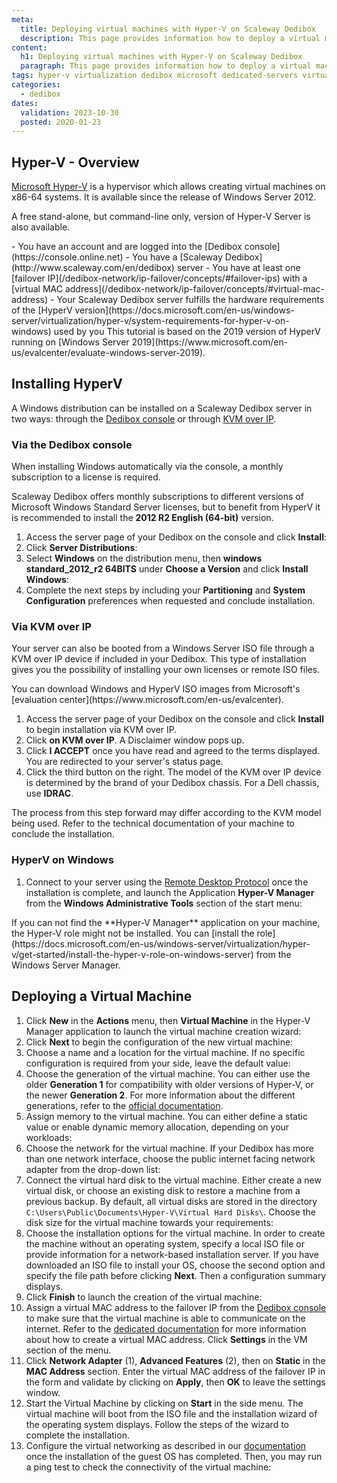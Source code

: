 ```yaml
---
meta:
  title: Deploying virtual machines with Hyper-V on Scaleway Dedibox
  description: This page provides information how to deploy a virtual machine with Microsoft Hyper-V on Scaleway Dedibox.
content:
  h1: Deploying virtual machines with Hyper-V on Scaleway Dedibox
  paragraph: This page provides information how to deploy a virtual machine with Microsoft Hyper-V on Scaleway Dedibox.
tags: hyper-v virtualization dedibox microsoft dedicated-servers virtual-machines
categories:
  - dedibox
dates:
  validation: 2023-10-30
  posted: 2020-01-23
---
```


## Hyper-V - Overview

[Microsoft Hyper-V](https://docs.microsoft.com/en-us/windows-server/virtualization/hyper-v/hyper-v-on-windows-server) is a hypervisor which allows creating virtual machines on x86-64 systems.
It is available since the release of Windows Server 2012.

A free stand-alone, but command-line only, version of Hyper-V Server is also available.

<Macro id="requirements" />
 
<Message type="requirement">
  - You have an account and are logged into the [Dedibox console](https://console.online.net)
  - You have a [Scaleway Dedibox](http://www.scaleway.com/en/dedibox) server
  - You have at least one [failover IP](/dedibox-network/ip-failover/concepts/#failover-ips) with a [virtual MAC address](/dedibox-network/ip-failover/concepts/#virtual-mac-address)
  - Your Scaleway Dedibox server fulfills the hardware requirements of the [HyperV version](https://docs.microsoft.com/en-us/windows-server/virtualization/hyper-v/system-requirements-for-hyper-v-on-windows) used by you
</Message>

<Message type="note">
  This tutorial is based on the 2019 version of HyperV running on [Windows Server 2019](https://www.microsoft.com/en-us/evalcenter/evaluate-windows-server-2019).
</Message>

## Installing HyperV

A Windows distribution can be installed on a Scaleway Dedibox server in two ways: through the [Dedibox console](https://console.online.net/en/login) or through [KVM over IP](<https://en.wikipedia.org/wiki/KVM_switch#KVM_over_IP_(IPKVM)>).

### Via the Dedibox console

When installing Windows automatically via the console, a monthly subscription to a license is required.

Scaleway Dedibox offers monthly subscriptions to different versions of Microsoft Windows Standard Server licenses, but to benefit from HyperV it is recommended to install the **2012 R2 English (64-bit)** version.

1. Access the server page of your Dedibox on the console and click **Install**:
    <Lightbox src="scaleway-click-on-install.webp" width="600" alt="" />
2. Click **Server Distributions**:
    <Lightbox src="scaleway-distribution-options.webp" width="600" alt="" />
3. Select **Windows** on the distribution menu, then **windows standard_2012_r2 64BITS** under **Choose a Version** and click **Install Windows**:
    <Lightbox src="scaleway-install-windows.webp" width="600" alt="" />
4. Complete the next steps by including your **Partitioning** and **System Configuration** preferences when requested and conclude installation.

### Via KVM over IP

Your server can also be booted from a Windows Server ISO file through a KVM over IP device if included in your Dedibox. This type of installation gives you the possibility of installing your own licenses or remote ISO files.

<Message type="tip">
  You can download Windows and HyperV ISO images from Microsoft's [evaluation center](https://www.microsoft.com/en-us/evalcenter).
</Message>

1. Access the server page of your Dedibox on the console and click **Install** to begin installation via KVM over IP.
2. Click **on KVM over IP**. A Disclaimer window pops up. 
    <Lightbox src="scaleway-kvm-over-ip.webp" width="600" alt="" />
3. Click **I ACCEPT** once you have read and agreed to the terms displayed. You are redirected to your server's status page.
    <Lightbox src="scaleway-disclaimer.webp" width="300" alt="" />
4. Click the third button on the right. The model of the KVM over IP device is determined by the brand of your Dedibox chassis. For a Dell chassis, use **IDRAC**.
    <Lightbox src="scaleway-idrac.webp" width="600" alt="" />

The process from this step forward may differ according to the KVM model being used. Refer to the technical documentation of your machine to conclude the installation.

### HyperV on Windows

1. Connect to your server using the [Remote Desktop Protocol](https://en.wikipedia.org/wiki/Remote_Desktop_Protocol) once the installation is complete, and launch the Application **Hyper-V Manager** from the **Windows Administrative Tools** section of the start menu:
    <Lightbox src="scaleway-hyperv_manager.webp" width="250" alt="" />

  <Message type="note">
    If you can not find the **Hyper-V Manager** application on your machine, the Hyper-V role might not be installed. You can [install the role](https://docs.microsoft.com/en-us/windows-server/virtualization/hyper-v/get-started/install-the-hyper-v-role-on-windows-server) from the Windows Server Manager.
  </Message>

## Deploying a Virtual Machine

1. Click **New** in the **Actions** menu, then **Virtual Machine** in the Hyper-V Manager application to launch the virtual machine creation wizard:
    <Lightbox src="scaleway-hyperv_01.webp" width="800" alt="" />
2. Click **Next** to begin the configuration of the new virtual machine:
    <Lightbox src="scaleway-hyperv_02.webp" width="600" alt="" />
3. Choose a name and a location for the virtual machine. If no specific configuration is required from your side, leave the default value:
    <Lightbox src="scaleway-hyperv_03.webp" width="600" alt="" />
4. Choose the generation of the virtual machine. You can either use the older **Generation 1** for compatibility with older versions of Hyper-V, or the newer **Generation 2**. For more information about the different generations, refer to the [official documentation](https://docs.microsoft.com/en-us/windows-server/virtualization/hyper-v/plan/should-i-create-a-generation-1-or-2-virtual-machine-in-hyper-v).
    <Lightbox src="scaleway-hyperv_04.webp" width="600" alt="" />
5. Assign memory to the virtual machine. You can either define a static value or enable dynamic memory allocation, depending on your workloads:
    <Lightbox src="scaleway-hyperv_05.webp" width="600" alt="" />
6. Choose the network for the virtual machine. If your Dedibox has more than one network interface, choose the public internet facing network adapter from the drop-down list:
    <Lightbox src="scaleway-hyperv_06.webp" width="600" alt="" />
7. Connect the virtual hard disk to the virtual machine. Either create a new virtual disk, or choose an existing disk to restore a machine from a previous backup. By default, all virtual disks are stored in the directory `C:\Users\Public\Documents\Hyper-V\Virtual Hard Disks\`. Choose the disk size for the virtual machine towards your requirements:
    <Lightbox src="scaleway-hyperv_07.webp" width="600" alt="" />
8. Choose the installation options for the virtual machine. In order to create the machine without an operating system, specify a local ISO file or provide information for a network-based installation server. If you have downloaded an ISO file to install your OS, choose the second option and specify the file path before clicking **Next**. Then a configuration summary displays.
    <Lightbox src="scaleway-hyperv_08.webp" width="600" alt="" />
9. Click **Finish** to launch the creation of the virtual machine:
    <Lightbox src="scaleway-hyperv_09.webp" width="600" alt="" />
10. Assign a virtual MAC address to the failover IP from the [Dedibox console](https://console.online.net/) to make sure that the virtual machine is able to communicate on the internet. Refer to the [dedicated documentation](/dedibox-network/ip-failover/how-to/create-virtual-mac/) for more information about how to create a virtual MAC address. Click **Settings** in the VM section of the menu.
    <Lightbox src="scaleway-hyperv_10.webp" width="800" alt="" />
11. Click **Network Adapter** (1), **Advanced Features** (2), then on **Static** in the **MAC Address** section. Enter the virtual MAC address of the failover IP in the form and validate by clicking on **Apply**, then **OK** to leave the settings window.
    <Lightbox src="scaleway-hyperv_11.webp" width="800" alt="" />
12. Start the Virtual Machine by clicking on **Start** in the side menu. The virtual machine will boot from the ISO file and the installation wizard of the operating system displays. Follow the steps of the wizard to complete the installation.
13. Configure the virtual networking as described in our [documentation](/bare-metal/elastic-metal/how-to/configure-flexible-ip/) once the installation of the guest OS has completed. Then, you may run a ping test to check the connectivity of the virtual machine:
    <Lightbox src="scaleway-hyperv_12.webp" width="800" alt="" />
